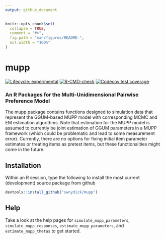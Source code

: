 ```yaml
---
output: github_document
---
```


<!-- README.md is generated from README.Rmd. Please edit that file -->

```r
knitr::opts_chunk$set(
  collapse = TRUE,
  comment = "#>",
  fig.path = "man/figures/README-",
  out.width = "100%"
)
```

# mupp

<!-- badges: start -->
[![Lifecycle: experimental](https://img.shields.io/badge/lifecycle-experimental-orange.svg)](https://lifecycle.r-lib.org/articles/stages.html#experimental)
[![R-CMD-check](https://github.com/swnydick/mupp/workflows/R-CMD-check/badge.svg)](https://github.com/swnydick/mupp/actions)
[![Codecov test coverage](https://codecov.io/gh/swnydick/mupp/branch/master/graph/badge.svg)](https://codecov.io/gh/swnydick/mupp?branch=master)
<!-- badges: end -->

### An R Packages for the Multi-Unidimensional Pairwise Preference Model

The mupp package contains functions designed to simulation data that represent
the GGUM-based MUPP model with corresponding MCMC and EM estimation algorithms.
Note that estimation for the MUPP model is assumed to currently be joint
estimation of GGUM parameters in a MUPP framework (which could be problematic
and lead to some measurement error). Currently, there are no options for
fixing initial item parameter estimates or treating items as pretest items,
but these functionalities might come in the future.

## Installation

Within an R session, type the following to install the most current (development)
source package from github

```r
devtools::install_github("swnydick/mupp")
```

## Help

Take a look at the help pages for `simulate_mupp_parameters`,
`simulate_mupp_responses`, `estimate_mupp_parameters`, and
`estimate_mupp_thetas` to get started.
